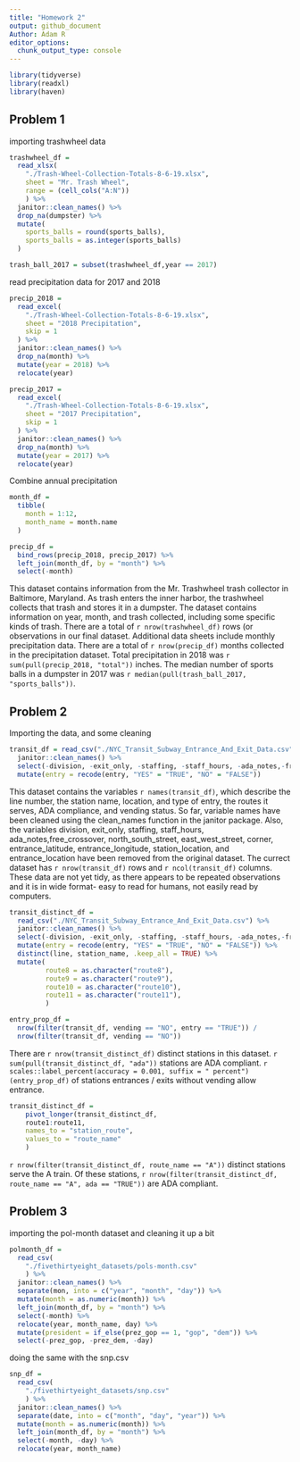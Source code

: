 ```yaml
---
title: "Homework 2"
output: github_document
Author: Adam R
editor_options: 
  chunk_output_type: console
---
```

```r
library(tidyverse)
library(readxl)
library(haven)
```

## Problem 1

importing trashwheel data

```r
trashwheel_df = 
  read_xlsx(
    "./Trash-Wheel-Collection-Totals-8-6-19.xlsx",
    sheet = "Mr. Trash Wheel",
    range = (cell_cols("A:N"))
    ) %>% 
  janitor::clean_names() %>% 
  drop_na(dumpster) %>% 
  mutate(
    sports_balls = round(sports_balls),
    sports_balls = as.integer(sports_balls)
  )

trash_ball_2017 = subset(trashwheel_df,year == 2017)
```

read precipitation data for 2017 and 2018

```r
precip_2018 = 
  read_excel(
    "./Trash-Wheel-Collection-Totals-8-6-19.xlsx",
    sheet = "2018 Precipitation",
    skip = 1
  ) %>% 
  janitor::clean_names() %>% 
  drop_na(month) %>% 
  mutate(year = 2018) %>% 
  relocate(year)

precip_2017 = 
  read_excel(
    "./Trash-Wheel-Collection-Totals-8-6-19.xlsx",
    sheet = "2017 Precipitation",
    skip = 1
  ) %>% 
  janitor::clean_names() %>% 
  drop_na(month) %>% 
  mutate(year = 2017) %>% 
  relocate(year)
```

Combine annual precipitation
```r
month_df = 
  tibble(
    month = 1:12,
    month_name = month.name
  )

precip_df = 
  bind_rows(precip_2018, precip_2017) %>% 
  left_join(month_df, by = "month") %>% 
  select(-month)
```

This dataset contains information from the Mr. Trashwheel trash collector in Baltimore, Maryland. As trash enters the inner harbor, the trashwheel collects that trash and stores it in a dumpster. The dataset contains information on year, month, and trash collected, including some specific kinds of trash. There are a total of `r nrow(trashwheel_df)` rows (or observations in our final dataset. Additional data sheets include monthly precipitation data. There are a total of `r nrow(precip_df)` months collected in the precipitation dataset. Total precipitation in 2018 was `r sum(pull(precip_2018, "total"))` inches. The median number of sports balls in a dumpster in 2017 was `r median(pull(trash_ball_2017, "sports_balls"))`.

## Problem 2

Importing the data, and some cleaning
```r
transit_df = read_csv("./NYC_Transit_Subway_Entrance_And_Exit_Data.csv") %>% 
  janitor::clean_names() %>% 
  select(-division, -exit_only, -staffing, -staff_hours, -ada_notes,-free_crossover, -north_south_street, -east_west_street, -corner, -entrance_latitude, -entrance_longitude, -station_location, -entrance_location) %>% 
  mutate(entry = recode(entry, "YES" = "TRUE", "NO" = "FALSE"))
```

This dataset contains the variables `r names(transit_df)`, which describe the line number, the station name, location, and type of entry, the routes it serves, ADA compliance, and vending status. So far, variable names have been cleaned using the clean_names function in the janitor package. Also, the variables division, exit_only, staffing, staff_hours, ada_notes,free_crossover, north_south_street, east_west_street, corner, entrance_latitude, entrance_longitude, station_location, and entrance_location have been removed from the original dataset. The currect dataset has `r nrow(transit_df)` rows and `r ncol(transit_df)` columns. These data are not yet tidy, as there appears to be repeated observations and it is in wide format- easy to read for humans, not easily read by computers.

```r
transit_distinct_df =
  read_csv("./NYC_Transit_Subway_Entrance_And_Exit_Data.csv") %>% 
  janitor::clean_names() %>% 
  select(-division, -exit_only, -staffing, -staff_hours, -ada_notes,-free_crossover, -north_south_street, -east_west_street, -corner, -entrance_latitude, -entrance_longitude, -station_location, -entrance_location) %>% 
  mutate(entry = recode(entry, "YES" = "TRUE", "NO" = "FALSE")) %>% 
  distinct(line, station_name, .keep_all = TRUE) %>% 
  mutate( 
         route8 = as.character("route8"),
         route9 = as.character("route9"),
         route10 = as.character("route10"),
         route11 = as.character("route11"),
         )

entry_prop_df = 
  nrow(filter(transit_df, vending == "NO", entry == "TRUE")) /
  nrow(filter(transit_df, vending == "NO"))
```

There are `r nrow(transit_distinct_df)` distinct stations in this dataset. 
`r sum(pull(transit_distinct_df, "ada"))` stations are ADA compliant.
`r scales::label_percent(accuracy = 0.001, suffix = " percent")(entry_prop_df)` of stations entrances / exits without vending allow entrance.

```r
transit_distinct_df =
    pivot_longer(transit_distinct_df,
    route1:route11,
    names_to = "station_route", 
    values_to = "route_name"
    ) 
```

`r nrow(filter(transit_distinct_df, route_name == "A"))` distinct stations serve the A train. Of these stations, `r nrow(filter(transit_distinct_df, route_name == "A", ada == "TRUE"))` are ADA compliant. 

## Problem 3

importing the pol-month dataset and cleaning it up a bit
```r
polmonth_df = 
  read_csv(
    "./fivethirtyeight_datasets/pols-month.csv"
    ) %>% 
  janitor::clean_names() %>% 
  separate(mon, into = c("year", "month", "day")) %>% 
  mutate(month = as.numeric(month)) %>% 
  left_join(month_df, by = "month") %>% 
  select(-month) %>% 
  relocate(year, month_name, day) %>% 
  mutate(president = if_else(prez_gop == 1, "gop", "dem")) %>% 
  select(-prez_gop, -prez_dem, -day)
```

doing the same with the snp.csv 
```r
snp_df = 
  read_csv(
    "./fivethirtyeight_datasets/snp.csv"
    ) %>% 
  janitor::clean_names() %>% 
  separate(date, into = c("month", "day", "year")) %>% 
  mutate(month = as.numeric(month)) %>% 
  left_join(month_df, by = "month") %>% 
  select(-month, -day) %>% 
  relocate(year, month_name)
```

